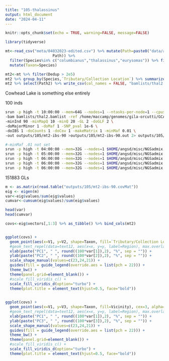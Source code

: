 ```yaml
---
title: "105-thalassinus"
output: html_document
date: "2024-04-11"
---
```


```r
knitr::opts_chunk$set(echo = TRUE, warning=FALSE, message=FALSE)
```

```r
library(tidyverse)
```

```r
mt<-read_csv("meta/04032023-edited.csv") %>% mutate(Path=paste0("data/align/",Ind,".sort.flt.bam"))  %>% mutate(Path2=ifelse(Dedup > 2e6, paste0("data/downsample/",Ind,".reduced.bam"),
                     Path)) %>%
  filter(Species%in% c("columbianus","thalassinus","eurysomas")) %>% filter(!`Tributary/Collection Location` %in% c("Bitner Ranch","Rock Creek","Horse Canyon","Thousand Creek Gorge","Cowhead Lake")) %>%
  mutate(Taxon=Species)

mt2<-mt %>% filter(Dedup > 2e5)
mt2 %>% group_by(Species,`Tributary/Collection Location`) %>% summarize(Count=n(), medianDedup=median(Dedup), meanDedup=mean(Dedup))
mt2 %>% select(Path2) %>% write_csv(col_names = FALSE, "bamlists/thal2.bamlist")
```


Cowhead Lake is something else entirely

100 inds

```sh
srun -p high -t 10:00:00 --mem=64G --nodes=1 --ntasks-per-node=1 --cpus-per-task=12  $HOME/angsd/angsd -P 12  \
-bam bamlists/thal2.bamlist -ref /home/maccamp/genomes/gila-orcutti/GCA_026230005.1_fGilOrc1.0.hap1_genomic.fna.gz \
-minInd 90 -minMapQ 10 -minQ 20 -GL 2 -doGLF 2 \
-doMajorMinor 1 -doMaf 1 -SNP_pval 1e-6 \
-doIBS 1 -doCounts 1 -doCov 1 -makeMatrix 1 -minMaf 0.01 \
-out outputs/105/mt2-ibs-90 >outputs/105/mt2-ibs-90.out 2> outputs/105/mt2-ibs-90.err &

#-minMaf .01 not set
srun -p high -t 04:00:00 --mem=32G --nodes=1 $HOME/angsd/misc/NGSadmix -P 12 -likes outputs/105/mt2-ibs-90.beagle.gz -K 2 -o outputs/105/mt2-K2 &
srun -p high -t 05:00:00 --mem=32G --nodes=1 $HOME/angsd/misc/NGSadmix -P 12 -likes outputs/105/mt2-ibs-90.beagle.gz -K 3 -o outputs/105/mt2-K3 &
srun -p high -t 06:00:00 --mem=32G --nodes=1 $HOME/angsd/misc/NGSadmix -P 12 -likes outputs/105/mt2-ibs-90.beagle.gz -K 4 -o outputs/105/mt2-K4 &
srun -p high -t 06:00:00 --mem=32G --nodes=1 $HOME/angsd/misc/NGSadmix -P 12 -likes outputs/105/mt2-ibs-90.beagle.gz -K 5 -o outputs/105/mt2-K5 &
srun -p high -t 06:00:00 --mem=32G --nodes=1 $HOME/angsd/misc/NGSadmix -P 12 -likes outputs/105/mt2-ibs-90.beagle.gz -K 6 -o outputs/105/mt2-K6 &

```

151883 GLs


```r
m <- as.matrix(read.table("outputs/105/mt2-ibs-90.covMat"))
eig <- eigen(m)
var<-eig$values/sum(eig$values)
cumvar<-cumsum(eig$values)/sum(eig$values)

head(var)
head(cumvar)
```


```r
covs<-eig$vectors[,1:3] %>% as_tibble() %>% bind_cols(mt2)


ggplot(covs) +
  geom_point(aes(x=V1, y=V2, shape=Taxon, fill=`Tributary/Collection Location`), cex=3, alpha=0.75) +
  #geom_text_repel(data=text12, aes(x=x, y=y, label=Region), max.overlaps = Inf) +
  xlab(paste("PC1", " ", round((100*var[1]),2), "%", sep = "")) +
  ylab(paste("PC2", " ", round((100*var[2]),2), "%", sep = "")) +
  scale_shape_manual(values=c(23,24,21)) +
  guides(fill = guide_legend(override.aes = list(pch = 22))) +
  theme_bw() +
  theme(panel.grid=element_blank()) +
  #scale_fill_viridis_c() +
  scale_fill_viridis_d(option="turbo") +
  theme(plot.title = element_text(hjust=0.5, face="bold")) 
  
```
```r
ggplot(covs) +
  geom_point(aes(x=V1, y=V3, shape=Taxon, fill=Vicinity), cex=3, alpha=0.75) +
  #geom_text_repel(data=text12, aes(x=x, y=y, label=Region), max.overlaps = Inf) +
  xlab(paste("PC1", " ", round((100*var[1]),2), "%", sep = "")) +
  ylab(paste("PC3", " ", round((100*var[3]),2), "%", sep = "")) +
  scale_shape_manual(values=c(23,24,21)) +
  guides(fill = guide_legend(override.aes = list(pch = 22))) +
  theme_bw() +
  theme(panel.grid=element_blank()) +
  #scale_fill_viridis_c() +
  scale_fill_viridis_d(option="turbo") +
  theme(plot.title = element_text(hjust=0.5, face="bold")) 
  
```